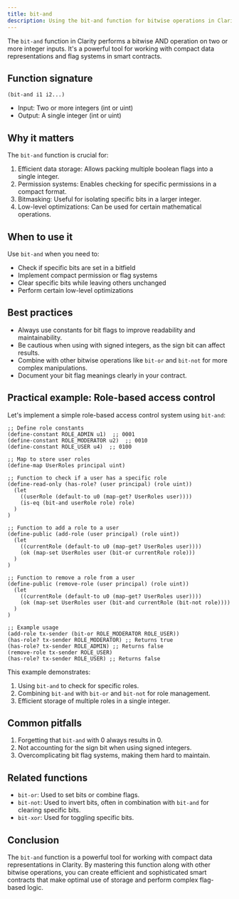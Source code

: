 ```yaml
---
title: bit-and
description: Using the bit-and function for bitwise operations in Clarity smart contracts.
---
```


The `bit-and` function in Clarity performs a bitwise AND operation on two or more integer inputs. It's a powerful tool for working with compact data representations and flag systems in smart contracts.

## Function signature

```clarity
(bit-and i1 i2...)
```

- Input: Two or more integers (int or uint)
- Output: A single integer (int or uint)

## Why it matters

The `bit-and` function is crucial for:

1. Efficient data storage: Allows packing multiple boolean flags into a single integer.
2. Permission systems: Enables checking for specific permissions in a compact format.
3. Bitmasking: Useful for isolating specific bits in a larger integer.
4. Low-level optimizations: Can be used for certain mathematical operations.

## When to use it

Use `bit-and` when you need to:

- Check if specific bits are set in a bitfield
- Implement compact permission or flag systems
- Clear specific bits while leaving others unchanged
- Perform certain low-level optimizations

## Best practices

- Always use constants for bit flags to improve readability and maintainability.
- Be cautious when using with signed integers, as the sign bit can affect results.
- Combine with other bitwise operations like `bit-or` and `bit-not` for more complex manipulations.
- Document your bit flag meanings clearly in your contract.

## Practical example: Role-based access control

Let's implement a simple role-based access control system using `bit-and`:

```clarity
;; Define role constants
(define-constant ROLE_ADMIN u1)  ;; 0001
(define-constant ROLE_MODERATOR u2)  ;; 0010
(define-constant ROLE_USER u4)  ;; 0100

;; Map to store user roles
(define-map UserRoles principal uint)

;; Function to check if a user has a specific role
(define-read-only (has-role? (user principal) (role uint))
  (let
    ((userRole (default-to u0 (map-get? UserRoles user))))
    (is-eq (bit-and userRole role) role)
  )
)

;; Function to add a role to a user
(define-public (add-role (user principal) (role uint))
  (let
    ((currentRole (default-to u0 (map-get? UserRoles user))))
    (ok (map-set UserRoles user (bit-or currentRole role)))
  )
)

;; Function to remove a role from a user
(define-public (remove-role (user principal) (role uint))
  (let
    ((currentRole (default-to u0 (map-get? UserRoles user))))
    (ok (map-set UserRoles user (bit-and currentRole (bit-not role))))
  )
)

;; Example usage
(add-role tx-sender (bit-or ROLE_MODERATOR ROLE_USER))
(has-role? tx-sender ROLE_MODERATOR) ;; Returns true
(has-role? tx-sender ROLE_ADMIN) ;; Returns false
(remove-role tx-sender ROLE_USER)
(has-role? tx-sender ROLE_USER) ;; Returns false
```

This example demonstrates:
1. Using `bit-and` to check for specific roles.
2. Combining `bit-and` with `bit-or` and `bit-not` for role management.
3. Efficient storage of multiple roles in a single integer.

## Common pitfalls

1. Forgetting that `bit-and` with 0 always results in 0.
2. Not accounting for the sign bit when using signed integers.
3. Overcomplicating bit flag systems, making them hard to maintain.

## Related functions

- `bit-or`: Used to set bits or combine flags.
- `bit-not`: Used to invert bits, often in combination with `bit-and` for clearing specific bits.
- `bit-xor`: Used for toggling specific bits.

## Conclusion

The `bit-and` function is a powerful tool for working with compact data representations in Clarity. By mastering this function along with other bitwise operations, you can create efficient and sophisticated smart contracts that make optimal use of storage and perform complex flag-based logic.
